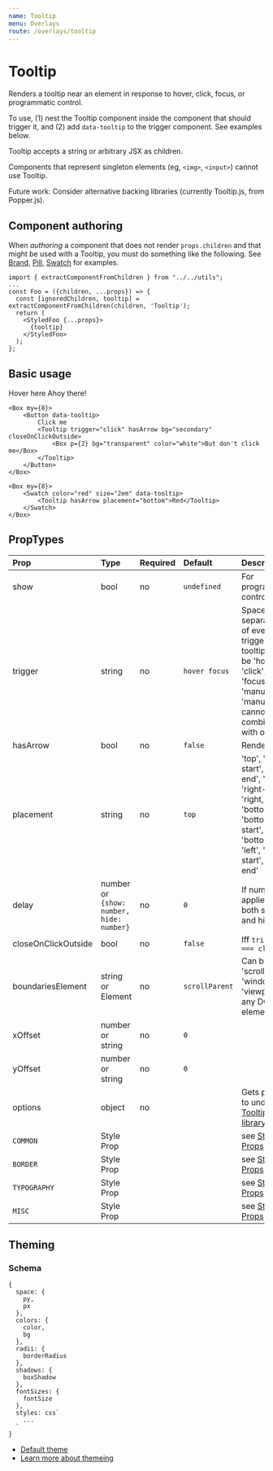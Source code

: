 ```yaml
---
name: Tooltip
menu: Overlays
route: /overlays/tooltip
---
```



# Tooltip

Renders a tooltip near an element in response to hover, click, focus, or
programmatic control.

To use, (1) nest the Tooltip component inside the component that should trigger it,
and (2) add `data-tooltip` to the trigger component. See examples below.

Tooltip accepts a string or arbitrary JSX as children.

Components that represent singleton elements (eg, `<img>`, `<input>`) cannot use Tooltip.

Future work: Consider alternative backing libraries (currently Tooltip.js, from Popper.js).

## Component authoring

When *authoring* a component that does not render `props.children` and that might
be used with a Tooltip, you must do something like the following. See
[Brand](/components/brand), [Pill](/components/pill), [Swatch](/components/swatch)
for examples.

```
import { extractComponentFromChildren } from "../../utils";
...
const Foo = ({children, ...props}) => {
  const [ignoredChildren, tooltip] = extractComponentFromChildren(children, 'Tooltip');
  return (
    <StyledFoo {...props}>
      {tooltip}
    </StyledFoo>
  );
};
```

## Basic usage

<Playground>
    <Text my={8} py={1} bg="grayLight3" textAlign="center" data-tooltip>
        Hover here
        <Tooltip placement="right">Ahoy there!</Tooltip>
    </Text>

    <Box my={8}>
        <Button data-tooltip>
            Click me
            <Tooltip trigger="click" hasArrow bg="secondary" closeOnClickOutside>
                <Box p={2} bg="transparent" color="white">But don't click me</Box>
            </Tooltip>
        </Button>
    </Box>

    <Box my={8}>
        <Swatch color="red" size="2em" data-tooltip>
            <Tooltip hasArrow placement="bottom">Red</Tooltip>
        </Swatch>
    </Box>

</Playground>


## PropTypes

| Prop | Type | Required | Default | Description |
|:-----|:-----|:---------|:--------|:------------|
| show | bool | no | `undefined` | For programmatic control |
| trigger | string | no | `hover focus` | Space-separated list of events that trigger tooltip. Can be 'hover', 'click', 'focus', 'manual'. 'manual' cannot be combined with others. |
| hasArrow | bool | no | `false` | Render arrow |
| placement | string | no | `top` | 'top', 'top-start', 'top-end', 'right', 'right-start', 'right, 'bottom', 'bottom-start', 'bottom', 'left', 'left-start', 'left-end' |
| delay | number or `{show: number, hide: number}` | no | `0` | If number, applies to both show and hide |
| closeOnClickOutside | bool | no | `false` | Iff `trigger === click` |
| boundariesElement | string or Element | no | `scrollParent` | Can be 'scrollParent', 'window', 'viewport' or any DOM element. |
| xOffset | number or string | no | `0` | |
| yOffset | number or string | no | `0` | |
| options | object | no | | Gets passed to underlying [Tooltip.js library](https://github.com/FezVrasta/popper.js/blob/master/docs/_includes/tooltip-documentation.md) |
| `COMMON` | Style Prop |  |  | see [Style Props](/style-props) |
| `BORDER` | Style Prop |  |  | see [Style Props](/style-props) |
| `TYPOGRAPHY` | Style Prop |  |  | see [Style Props](/style-props) |
| `MISC` | Style Prop |  |  | see [Style Props](/style-props) |


## Theming

### Schema
```
{
  space: {
    py,
    px
  },
  colors: {
    color,
    bg
  },
  radii: {
    borderRadius
  },
  shadows: {
    boxShadow
  },
  fontSizes: {
    fontSize
  },
  styles: css`
    ...
  `
}
```

- [Default theme](https://github.com/raster-foundry/blasterjs/tree/master/packages/core/theme/components/tooltip)
- [Learn more about themeing](#)

